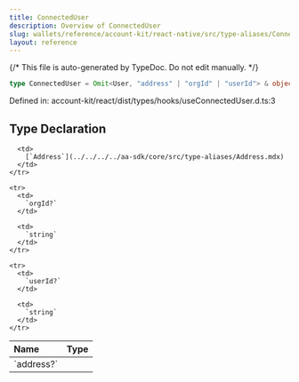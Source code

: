 ```yaml
---
title: ConnectedUser
description: Overview of ConnectedUser
slug: wallets/reference/account-kit/react-native/src/type-aliases/ConnectedUser
layout: reference
---
```


{/* This file is auto-generated by TypeDoc. Do not edit manually. */}

```ts
type ConnectedUser = Omit<User, "address" | "orgId" | "userId"> & object;
```

Defined in: account-kit/react/dist/types/hooks/useConnectedUser.d.ts:3

## Type Declaration

<table>
  <thead>
    <tr>
      <th align="left">Name</th>
      <th align="left">Type</th>
    </tr>
  </thead>

  <tbody>
    <tr>
      <td>
        `address?`
      </td>

      <td>
        [`Address`](../../../../aa-sdk/core/src/type-aliases/Address.mdx)
      </td>
    </tr>

    <tr>
      <td>
        `orgId?`
      </td>

      <td>
        `string`
      </td>
    </tr>

    <tr>
      <td>
        `userId?`
      </td>

      <td>
        `string`
      </td>
    </tr>

  </tbody>
</table>
